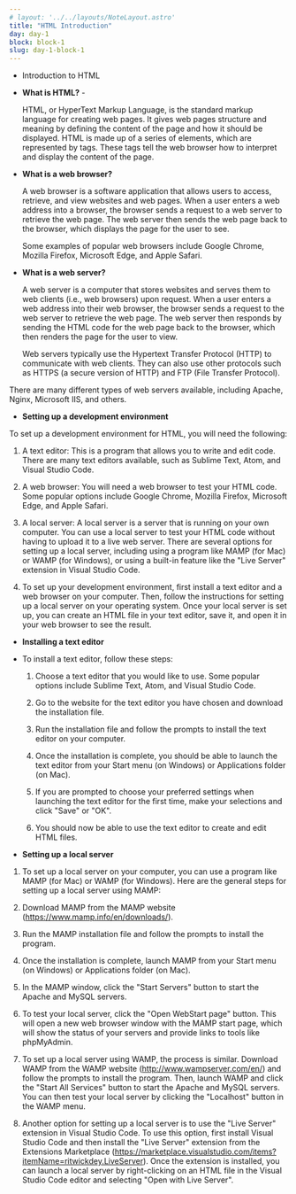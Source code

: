 ```yaml
---
# layout: '../../layouts/NoteLayout.astro'
title: "HTML Introduction"
day: day-1
block: block-1
slug: day-1-block-1
---
```


- Introduction to HTML
- **What is HTML?** -
  
  HTML, or HyperText Markup Language, is the standard markup language for creating web pages. It gives web pages structure and meaning by defining the content of the page and how it should be displayed.
  HTML is made up of a series of elements, which are represented by tags. These tags tell the web browser how to interpret and display the content of the page.

- **What is a web browser?**
  
  A web browser is a software application that allows users to access, retrieve, and view websites and web pages. When a user enters a web address into a browser, the browser sends a request to a web server to retrieve the web page. The web server then sends the web page back to the browser, which displays the page for the user to see.
  
  Some examples of popular web browsers include Google Chrome, Mozilla Firefox, Microsoft Edge, and Apple Safari.

- **What is a web server?**
  
    A web server is a computer that stores websites and serves them to web clients (i.e., web browsers) upon request. When a user enters a web address into their web browser, the browser sends a request to the web server to retrieve the web page. The web server then responds by sending the HTML code for the web page back to the browser, which then renders the page for the user to view.

    Web servers typically use the Hypertext Transfer Protocol (HTTP) to communicate with web clients. They can also use other protocols such as HTTPS (a secure version of HTTP) and FTP (File Transfer Protocol).

There are many different types of web servers available, including Apache, Nginx, Microsoft IIS, and others.
- **Setting up a development environment**

To set up a development environment for HTML, you will need the following:

  1. A text editor: This is a program that allows you to write and edit code. There are many text editors available, such as Sublime Text, Atom, and Visual Studio Code.

  2. A web browser: You will need a web browser to test your HTML code. Some popular options include Google Chrome, Mozilla Firefox, Microsoft Edge, and Apple Safari.

  3. A local server: A local server is a server that is running on your own computer. You can use a local server to test your HTML code without having to upload it to a live web server. There are several options for setting up a local server, including using a program like MAMP (for Mac) or WAMP (for Windows), or using a built-in feature like the "Live Server" extension in Visual Studio Code.

  4. To set up your development environment, first install a text editor and a web browser on your computer. Then, follow the instructions for setting up a local server on your operating system. Once your local server is set up, you can create an HTML file in your text editor, save it, and open it in your web browser to see the result.
  
- **Installing a text editor**
- To install a text editor, follow these steps:

    1. Choose a text editor that you would like to use. Some popular options include Sublime Text, Atom, and Visual Studio Code.

    2. Go to the website for the text editor you have chosen and download the installation file.

    3. Run the installation file and follow the prompts to install the text editor on your computer.

    4. Once the installation is complete, you should be able to launch the text editor from your Start menu (on Windows) or Applications folder (on Mac).

    5. If you are prompted to choose your preferred settings when launching the text editor for the first time, make your selections and click "Save" or "OK".

    6. You should now be able to use the text editor to create and edit HTML files.
  
- **Setting up a local server**
1. To set up a local server on your computer, you can use a program like MAMP (for Mac) or WAMP (for Windows). Here are the general steps for setting up a local server using MAMP:

2. Download MAMP from the MAMP website (https://www.mamp.info/en/downloads/).

3. Run the MAMP installation file and follow the prompts to install the program.

4. Once the installation is complete, launch MAMP from your Start menu (on Windows) or Applications folder (on Mac).

5. In the MAMP window, click the "Start Servers" button to start the Apache and MySQL servers.

6. To test your local server, click the "Open WebStart page" button. This will open a new web browser window with the MAMP start page, which will show the status of your servers and provide links to tools like phpMyAdmin.

7. To set up a local server using WAMP, the process is similar. Download WAMP from the WAMP website (http://www.wampserver.com/en/) and follow the prompts to install the program. Then, launch WAMP and click the "Start All Services" button to start the Apache and MySQL servers. You can then test your local server by clicking the "Localhost" button in the WAMP menu.

8. Another option for setting up a local server is to use the "Live Server" extension in Visual Studio Code. To use this option, first install Visual Studio Code and then install the "Live Server" extension from the Extensions Marketplace (https://marketplace.visualstudio.com/items?itemName=ritwickdey.LiveServer). Once the extension is installed, you can launch a local server by right-clicking on an HTML file in the Visual Studio Code editor and selecting "Open with Live Server".